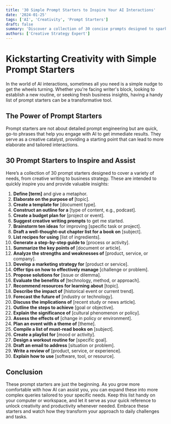 ```yaml
---
title: '30 Simple Prompt Starters to Inspire Your AI Interactions'
date: '2024-01-25'
tags: ['AI', 'Creativity', 'Prompt Starters']
draft: false
summary: 'Discover a collection of 30 concise prompts designed to spark creativity and offer quick solutions to common challenges, perfect for enhancing your daily interactions with AI.'
authors: ['Creative Strategy Expert']
---
```


# Kickstarting Creativity with Simple Prompt Starters

In the world of AI interactions, sometimes all you need is a simple nudge to get the wheels turning. Whether you're facing writer's block, looking to establish a new routine, or seeking fresh business insights, having a handy list of prompt starters can be a transformative tool.

## The Power of Prompt Starters

Prompt starters are not about detailed prompt engineering but are quick, go-to phrases that help you engage with AI to get immediate results. They serve as a creative catalyst, providing a starting point that can lead to more elaborate and tailored interactions.

## 30 Prompt Starters to Inspire and Assist

Here’s a collection of 30 prompt starters designed to cover a variety of needs, from creative writing to business strategy. These are intended to quickly inspire you and provide valuable insights:

1. **Define [term]** and give a metaphor.
2. **Elaborate on the purpose of** [topic].
3. **Create a template for** [document type].
4. **Construct an outline for a** [type of content, e.g., podcast].
5. **Create a budget plan for** [project or event].
6. **Suggest creative writing prompts** to get me started.
7. **Brainstorm ten ideas** for improving [specific task or project].
8. **Draft a well-thought-out chapter list for a book on** [subject].
9. **List recipes for using** [list of ingredients].
10. **Generate a step-by-step guide to** [process or activity].
11. **Summarize the key points of** [document or article].
12. **Analyze the strengths and weaknesses of** [product, service, or company].
13. **Develop a marketing strategy for** [product or service].
14. **Offer tips on how to effectively manage** [challenge or problem].
15. **Propose solutions for** [issue or dilemma].
16. **Evaluate the benefits of** [technology, method, or approach].
17. **Recommend resources for learning about** [topic].
18. **Describe the impact of** [historical event or current trend].
19. **Forecast the future of** [industry or technology].
20. **Discuss the implications of** [recent study or news article].
21. **Outline the steps to achieve** [goal or objective].
22. **Explain the significance of** [cultural phenomenon or policy].
23. **Assess the effects of** [change in policy or environment].
24. **Plan an event with a theme of** [theme].
25. **Compile a list of must-read books on** [subject].
26. **Create a playlist for** [mood or activity].
27. **Design a workout routine for** [specific goal].
28. **Draft an email to address** [situation or problem].
29. **Write a review of** [product, service, or experience].
30. **Explain how to use** [software, tool, or resource].

## Conclusion

These prompt starters are just the beginning. As you grow more comfortable with how AI can assist you, you can expand these into more complex queries tailored to your specific needs. Keep this list handy on your computer or workspace, and let it serve as your quick reference to unlock creativity and productivity whenever needed. Embrace these starters and watch how they transform your approach to daily challenges and tasks.
